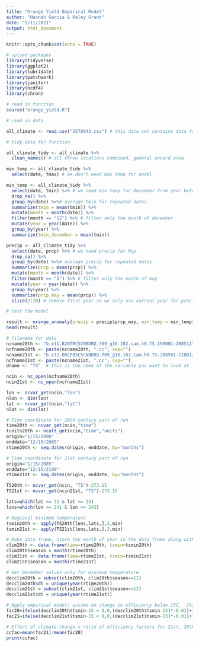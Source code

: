 ```yaml
---
title: "Orange Yield Empirical Model"
author: "Hannah Garcia & Haley Grant"
date: "5/11/2021"
output: html_document
---
```


```r
knitr::opts_chunk$set(echo = TRUE)
```

```r
# upload packages
library(tidyverse)
library(ggplot2)
library(lubridate)
library(patchwork)
library(janitor)
library(ncdf4)
library(chron)
```

```r
# read in function 
source("orange_yield.R")
```

```r
# read in data

all_climate <- read.csv("2578042.csv") # this data set contains data from three stations: Wiley Ridge CA, Oxnard CA, and Oxnard Weather Forecast Office, CA. All of these locations are in the general Oxnard area, which is an important agricultural region. Oranges are known to grow here or in the surrounding areas. 

# tidy data for function

all_climate_tidy <- all_climate %>% 
  clean_names() # all three locations combined, general oxnard area

max_temp <- all_climate_tidy %>% 
  select(date, tmax) # we don't need max temp for model

min_temp <- all_climate_tidy %>% 
  select(date, tmin) %>% # we need min temp for December from year before
  drop_na() %>% 
  group_by(date) %>%# average tmin for repeated dates
  summarize(tmin = mean(tmin)) %>% 
  mutate(month = month(date)) %>% 
  filter(month == "12") %>% # filter only the month of december
  mutate(year = year(date)) %>% 
  group_by(year) %>% 
  summarize(tmin_december = mean(tmin))

precip <- all_climate_tidy %>% 
  select(date, prcp) %>% # we need precip for May  
  drop_na() %>% 
  group_by(date) %>%# average precip for repeated dates
  summarize(prcp = mean(prcp)) %>% 
  mutate(month = month(date)) %>% 
  filter(month == "5") %>% # filter only the month of may
  mutate(year = year(date)) %>% 
  group_by(year) %>% 
  summarize(prcp_may = mean(prcp)) %>% 
  slice(2:20) # remove first year so we only use current year for precip and previous year for temp

```

```r
# test the model

result <- orange_anomaly(precip = precip$prcp_may, min_temp = min_temp$tmin_december)
head(result)

```



```r
# filename for data
ncname20th <- "b.e11.B20TRC5CNBDRD.f09_g16.102.cam.h0.TS.199001-200512"  
ncfname20th <- paste(ncname20th, ".nc", sep="")
ncname21st <- "b.e11.BRCP85C5CNBDRD.f09_g16.102.cam.h0.TS.208501-210012"  
ncfname21st <- paste(ncname21st, ".nc", sep="")
dname <- "TS"  # this is the name of the variable you want to look at

ncin <- nc_open(ncfname20th)
ncin21st <- nc_open(ncfname21st)

lon <- ncvar_get(ncin,"lon")
nlon <- dim(lon)
lat <- ncvar_get(ncin,"lat")
nlat <- dim(lat)

# Time coordinate for 20th century part of run
time20th <- ncvar_get(ncin,"time")
tunits20th <- ncatt_get(ncin,"time","units")
origin="1/15/1990"
enddate="12/15/2005"
rtime20th <- seq.dates(origin, enddate, by="months")

# Time coordinate for 21st century part of run
origin="1/15/2085"
enddate="12/15/2100"
rtime21st <- seq.dates(origin, enddate, by="months")
```



```r
TS20th <- ncvar_get(ncin, "TS")-273.15
TS21st <- ncvar_get(ncin21st, "TS")-273.15

lats=which(lat >= 32 & lat <= 35)
lons=which(lon >= 241 & lon <= 243)

# Regional minimum temperature
tsmin20th <- apply(TS20th[lons,lats,],3,min)
tsmin21st <- apply(TS21st[lons,lats,],3,min)

# Make data frame, store the month of year in the data frame along with temperature information
clim20th <- data.frame(time=rtime20th, tsmin=tsmin20th)
clim20th$season = month(rtime20th)
clim21st <- data.frame(time=rtime21st, tsmin=tsmin21st)
clim21st$season = month(rtime21st)

# Get December values only for minimum temperature
decclim20th = subset(clim20th, clim20th$season==12)
decclim20th$dt = unique(year(rtime20th))
decclim21st = subset(clim21st, clim21st$season==12)
decclim21st$dt = unique(year(rtime21st))

# Apply empirical model: assume no change in efficiency below 15C, -1%/degree C above
fac20=ifelse(decclim20th$tsmin-15 < 0,0,(decclim20th$tsmin-15)*-0.01)+1
fac21=ifelse(decclim21st$tsmin-15 < 0,0,(decclim21st$tsmin-15)*-0.01)+1

# Effect of climate change = ratio of efficiency factors for 21st, 20th century periods
ccfac=mean(fac21)/mean(fac20)
print(ccfac)
```

